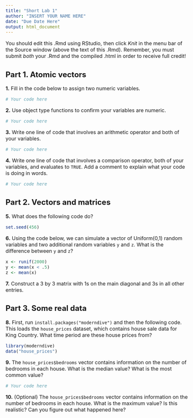 ```yaml
---
title: "Short Lab 1"
author: "INSERT YOUR NAME HERE"
date: "Due Date Here"
output: html_document
---
```


<!--- Begin styling code. --->
<style type="text/css">
/* Whole document: */
body{
  font-size: 12pt;
}
h1.title {
  font-size: 38px;
  text-align: center;
}
h4.author {
  font-size: 18px;
  text-align: center;
}
h4.date {
  font-size: 18px;
  text-align: center;
}
</style>
<!--- End styling code. --->

You should edit this .Rmd using RStudio, then click *Knit* in the menu bar of the Source window (above the text of this .Rmd).
Remember, you must submit *both* your .Rmd and the compiled .html in order to receive full credit!

## Part 1. Atomic vectors

**1.** Fill in the code below to assign two numeric variables.

```r
# Your code here
```

**2.** Use object type functions to confirm your variables are numeric.

```r
# Your code here
```

**3.** Write one line of code that involves an arithmetic operator and both of your variables.

```r
# Your code here
```

**4.** Write one line of code that involves a comparison operator, both of your variables, and evaluates to `TRUE`. Add a comment to explain what your code is doing in words.

```r
# Your code here
```

## Part 2. Vectors and matrices

**5.** What does the following code do?

```r
set.seed(456)
```

**6.** Using the code below, we can simulate a vector of Uniform(0,1) random variables and two additional random variables ```y``` and ```z```. What is the difference between ```y``` and ```z```?

```r
x <- runif(2000)
y <- mean(x < .5)
z <- mean(x)
```

**7.** Construct a 3 by 3 matrix with 1s on the main diagonal and 3s in all other entries.

## Part 3. Some real data

**8.** First, run ```install.packages("moderndive")``` and then the following code. This loads the ```house_prices``` dataset, which contains house sale data for King Country. What time period are these house prices from?

```r
library(moderndive)
data("house_prices")
```

**9.** The ```house_prices$bedrooms``` vector contains information on the number of bedrooms in each house. What is the median value? What is the most common value?

```r
# Your code here
```

**10.** (Optional) The ```house_prices$bedrooms``` vector contains information on the number of bedrooms in each house. What is the maximum value? Is this realistic? Can you figure out what happened here?